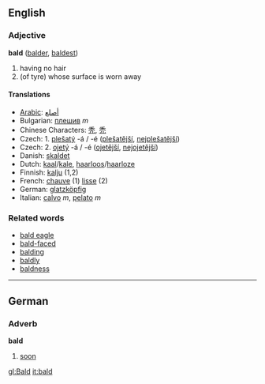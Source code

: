 ==English==

===Adjective===
'''bald''' ([[balder]], [[baldest]])

# having no hair
# (of tyre) whose surface is worn away 
====Translations====
*[[Arabic]]: [[أصلع]]
*Bulgarian: [[плешив]] ''m''
*Chinese Characters: [[秃]], [[禿]]
*Czech: 1. [[plešatý]] -á / -é ([[plešatější]], [[nejplešatější]])
*Czech: 2. [[ojetý]] -á / -é ([[ojetější]], [[nejojetější]])
*Danish: [[skaldet]]
*Dutch: [[kaal]]/[[kale]], [[haarloos]]/[[haarloze]]
*Finnish: [[kalju#Finnish|kalju]] (1,2)
*French: [[chauve]] (1) [[lisse]] (2)
*German: [[glatzköpfig]]
*Italian: [[calvo]] ''m'', [[pelato]] ''m''

===Related words===

*[[bald eagle]]
*[[bald-faced]]
*[[balding]]
*[[baldly]]
*[[baldness]]


----

==German==

===Adverb===
'''bald'''

# [[soon]]

[[gl:Bald]]
[[it:bald]]